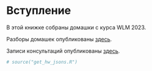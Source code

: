 # Вступление {#preface .unnumbered}


В этой книжке собраны домашки с курса WLM 2023.

Разборы домашек опубликованы [здесь](https://youtube.com/playlist?list=PL3GWEmQN96bvT5WQ45rxUgj3L2DMSJ-E3&si=-C8a7c6kpfxHvhQw).

Записи консультаций опубликованы [здесь](https://youtube.com/playlist?list=PL3GWEmQN96buzntjSglyH3gXbc2nyhyRp&si=731cQXHxrNQtnrVm).



```r
# source("get_hw_jsons.R")
```